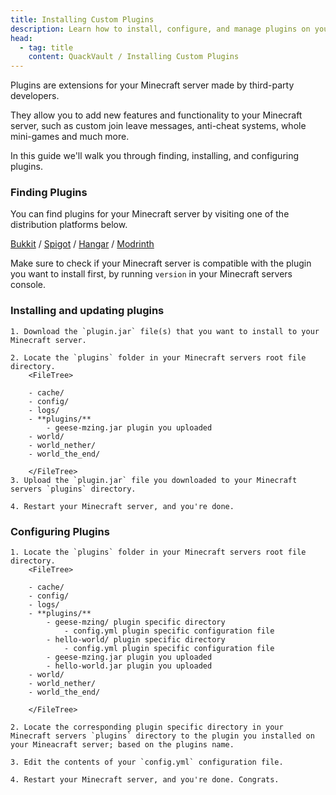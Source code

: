 ```yaml
---
title: Installing Custom Plugins
description: Learn how to install, configure, and manage plugins on your Minecraft server.
head:
  - tag: title
    content: QuackVault / Installing Custom Plugins
---
```



Plugins are extensions for your Minecraft server made by third-party developers.

They allow you to add new features and functionality to your Minecraft server, such as custom join leave messages, anti-cheat systems, whole mini-games and much more.

In this guide we'll walk you through finding, installing, and configuring plugins.

### Finding Plugins
You can find plugins for your Minecraft server by visiting one of the distribution platforms below.

[Bukkit](https://dev.bukkit.org/bukkit-plugins) / [Spigot](https://www.spigotmc.org/resources/categories/spigot.4/) / [Hangar](https://hangar.papermc.io) / [Modrinth](https://modrinth.com/plugins)

Make sure to check if your Minecraft server is compatible with the plugin you want to install first, by running `version` in your Minecraft servers console.

### Installing and updating plugins
<Steps>

    1. Download the `plugin.jar` file(s) that you want to install to your Minecraft server.

    2. Locate the `plugins` folder in your Minecraft servers root file directory.
        <FileTree>

        - cache/
        - config/
        - logs/
        - **plugins/**
            - geese-mzing.jar plugin you uploaded
        - world/
        - world_nether/
        - world_the_end/

        </FileTree>
    3. Upload the `plugin.jar` file you downloaded to your Minecraft servers `plugins` directory.

    4. Restart your Minecraft server, and you're done.

</Steps>

### Configuring Plugins

<Steps>

    1. Locate the `plugins` folder in your Minecraft servers root file directory.
        <FileTree>

        - cache/
        - config/
        - logs/
        - **plugins/**
            - geese-mzing/ plugin specific directory
                - config.yml plugin specific configuration file
            - hello-world/ plugin specific directory
                - config.yml plugin specific configuration file
            - geese-mzing.jar plugin you uploaded
            - hello-world.jar plugin you uploaded
        - world/
        - world_nether/
        - world_the_end/

        </FileTree>

    2. Locate the corresponding plugin specific directory in your Minecraft servers `plugins` directory to the plugin you installed on your Mineacraft server; based on the plugins name.

    3. Edit the contents of your `config.yml` configuration file.

    4. Restart your Minecraft server, and you're done. Congrats.


</Steps>
